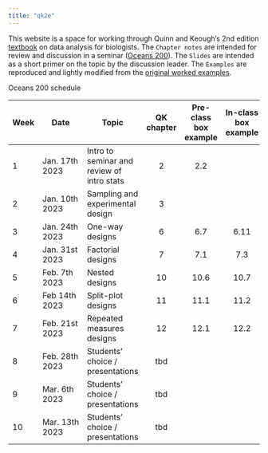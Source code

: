 ```yaml
---
title: "qk2e"
---
```


This website is a space for working through Quinn and Keough's 2nd edition [textbook](https://qkstats.com/) on data analysis for biologists. The `Chapter notes` are intended for review and discussion in a seminar ([Oceans 200](https://explorecourses.stanford.edu/search?view=catalog&filter-coursestatus-Active=on&page=0&catalog=&academicYear=&q=Oceans+200&collapse=)). The `Slides` are intended as a short primer on the topic by the discussion leader. The `Examples` are reproduced and lightly modified from the [original worked examples](https://mjkeough.github.io/index.html). 

Oceans 200 schedule

| Week | Date           | Topic                                      | QK chapter | Pre-class box example | In-class box example |
|-----------|-----------|------------------|:---------:|:---------:|:---------:|
| 1    | Jan. 17th 2023 | Intro to seminar and review of intro stats |     2      |          2.2          |                      |
| 2    | Jan. 10th 2023 | Sampling and experimental design           |     3      |                       |                      |
| 3    | Jan. 24th 2023 | One-way designs                            |     6      |          6.7          |         6.11         |
| 4    | Jan. 31st 2023 | Factorial designs                          |     7      |          7.1          |         7.3          |
| 5    | Feb. 7th 2023  | Nested designs                             |     10     |         10.6          |         10.7         |
| 6    | Feb 14th 2023  | Split-plot designs                         |     11     |         11.1          |         11.2         |
| 7    | Feb. 21st 2023 | Repeated measures designs                  |     12     |         12.1          |         12.2         |
| 8    | Feb. 28th 2023 | Students' choice / presentations           |    tbd     |                       |                      |
| 9    | Mar. 6th 2023  | Students' choice / presentations           |    tbd     |                       |                      |
| 10   | Mar. 13th 2023 | Students' choice / presentations           |    tbd     |                       |                      |
